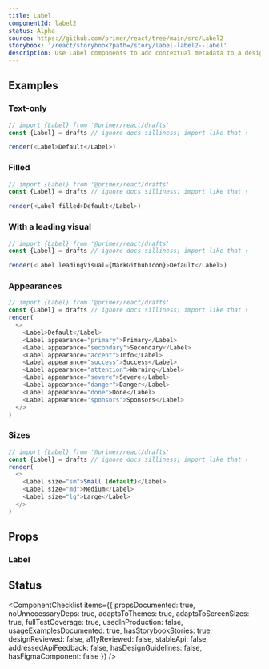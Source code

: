 ```yaml
---
title: Label
componentId: label2
status: Alpha
source: https://github.com/primer/react/tree/main/src/Label2
storybook: '/react/storybook?path=/story/label-label2--label'
description: Use Label components to add contextual metadata to a design.
---
```



## Examples

### Text-only

```javascript live noinline
// import {Label} from '@primer/react/drafts'
const {Label} = drafts // ignore docs silliness; import like that ↑

render(<Label>Default</Label>)
```

### Filled

```javascript live noinline
// import {Label} from '@primer/react/drafts'
const {Label} = drafts // ignore docs silliness; import like that ↑

render(<Label filled>Default</Label>)
```

### With a leading visual

```javascript live noinline
// import {Label} from '@primer/react/drafts'
const {Label} = drafts // ignore docs silliness; import like that ↑

render(<Label leadingVisual={MarkGithubIcon}>Default</Label>)
```

### Appearances

```javascript live noinline
// import {Label} from '@primer/react/drafts'
const {Label} = drafts // ignore docs silliness; import like that ↑
render(
  <>
    <Label>Default</Label>
    <Label appearance="primary">Primary</Label>
    <Label appearance="secondary">Secondary</Label>
    <Label appearance="accent">Info</Label>
    <Label appearance="success">Success</Label>
    <Label appearance="attention">Warning</Label>
    <Label appearance="severe">Severe</Label>
    <Label appearance="danger">Danger</Label>
    <Label appearance="done">Done</Label>
    <Label appearance="sponsors">Sponsors</Label>
  </>
)
```

### Sizes

```javascript live noinline
// import {Label} from '@primer/react/drafts'
const {Label} = drafts // ignore docs silliness; import like that ↑
render(
  <>
    <Label size="sm">Small (default)</Label>
    <Label size="md">Medium</Label>
    <Label size="lg">Large</Label>
  </>
)
```

## Props

### Label

<PropsTable>
  <PropsTableRow
    name="appearance"
    type="'default' | 'primary' | 'secondary' | 'accent' | 'success' | 'attention' | 'severe' | 'danger' | 'done' | 'sponsors'"
    defaultValue="'default'"
    description="The color of the label"
  />
  <PropsTableRow
    name="size"
    type="'sm' | 'md' | 'lg'"
    defaultValue="'md'"
    description="How large the label is rendered"
  />
  <PropsTableRow
    name="filled"
    type="boolean"
    defaultValue="false"
    description="Whether the label should be styled with a solid background color"
  />
  <PropsTableRow
    name="leadingVisual"
    type="React.ComponentType<any>"
    description="The icon component to be rendered before the the label's text"
  />
</PropsTable>

## Status

<ComponentChecklist
  items={{
    propsDocumented: true,
    noUnnecessaryDeps: true,
    adaptsToThemes: true,
    adaptsToScreenSizes: true,
    fullTestCoverage: true,
    usedInProduction: false,
    usageExamplesDocumented: true,
    hasStorybookStories: true,
    designReviewed: false,
    a11yReviewed: false,
    stableApi: false,
    addressedApiFeedback: false,
    hasDesignGuidelines: false,
    hasFigmaComponent: false
  }}
/>
